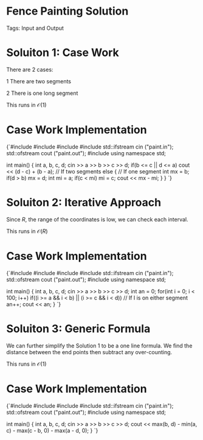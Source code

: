 


<Sidebar moduleId={moduleId} /> 

# Fence Painting Solution

Tags: Input and Output

# Soluiton $1$: Case Work

There are $2$ cases: 

$1$ There are two segments

$2$ There is one long segment

This runs in $\mathcal{O}(1)$

# Case Work Implementation

<div style={{ transform: 'translateX(150px)' }}>
  <SyntaxHighlighter language="cpp" style={okaidia}>
{`#include <cmath>
#include <cstdio>
#include <vector>
#include <fstream>
std::ifstream cin ("paint.in");
std::ofstream cout ("paint.out");
#include <algorithm>
using namespace std;


int main() {
    int a, b, c, d; 
    cin >> a >> b >> c >> d; 
    if(b <= c || d <= a) cout << (d - c) + (b - a); // If two segments
    else { // If one segment
        int mx = b; 
        if(d > b) mx = d; 
        int mi = a; 
        if(c < mi) mi = c; 
        cout << mx - mi; 
    }
}
`}
  </SyntaxHighlighter>
</div>

# Soluiton $2$: Iterative Approach

Since $R$, the range of the coordinates is low, we can check each interval. 

This runs in $\mathcal{O}(R)$

# Case Work Implementation

<div style={{ transform: 'translateX(150px)' }}>
  <SyntaxHighlighter language="cpp" style={okaidia}>
{`#include <cmath>
#include <cstdio>
#include <vector>
#include <fstream>
std::ifstream cin ("paint.in");
std::ofstream cout ("paint.out");
#include <algorithm>
using namespace std;


int main() {
    int a, b, c, d; 
    cin >> a >> b >> c >> d; 
    int an = 0; 
    for(int i = 0; i < 100; i++) 
        if((i >= a && i < b) || (i >= c && i < d)) // If I is on either segment
            an++; 
    cout << an; 
}
`}
  </SyntaxHighlighter>
</div>

# Soluiton $3$: Generic Formula

We can further simplify the Solution $1$ to be a one line formula. We find the distance between the end points 
then subtract any over-counting. 

This runs in $\mathcal{O}(1)$

# Case Work Implementation

<div style={{ transform: 'translateX(150px)' }}>
  <SyntaxHighlighter language="cpp" style={okaidia}>
{`#include <cmath>
#include <cstdio>
#include <vector>
#include <fstream>
std::ifstream cin ("paint.in");
std::ofstream cout ("paint.out");
#include <algorithm>
using namespace std;


int main() {
    int a, b, c, d; 
    cin >> a >> b >> c >> d; 
    cout << max(b, d) - min(a, c) - max(c - b, 0) - max(a - d, 0); 
}
`}
  </SyntaxHighlighter>
</div>
